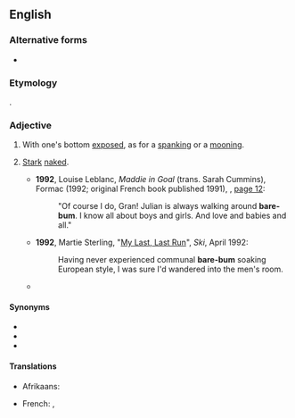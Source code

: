 {{also|barebum}}
==English==

===Alternative forms===
* {{l|en|barebum}}

===Etymology===
{{compound|en|bare|bum}}.

===Adjective===
{{en-adj|-}}

# {{lb|en|literally}} With one's bottom [[exposed]], as for a [[spanking]] or a [[mooning]].
# {{lb|en|by extension}} [[stark|Stark]] [[naked]].
#* '''1992''', Louise Leblanc, ''Maddie in Goal'' (trans. Sarah Cummins), Formac (1992; original French book published 1991), {{ISBN|0887802028}}, [http://books.google.com/books?id=KGvePN7CaesC&pg=PA12 page 12]:
#*: "Of course I do, Gran! Julian is always walking around '''bare-bum'''. I know all about boys and girls. And love and babies and all."
#* '''1992''', Martie Sterling, "[http://books.google.com/books?id=akLBQQoiPnQC&pg=PA84&dq=%22bare-bum My Last, Last Run]", ''Ski'', April 1992:
#*: Having never experienced communal '''bare-bum''' soaking European style, I was sure I'd wandered into the men's room.
#* {{quote-text|en|year=2009|author=John B. Duffield|title=A Cry for Help|page=21|isbn=9780578028231|url=http://books.google.com/books?id=v3NvAEmGFLMC&pg=PA21|passage=We discovered trout and bears and foxes. And bees{{SIC}} nests! Not to mention how to swim '''bare-bum''' down rocky falls.}}

====Synonyms====
* {{l|en|bare-arse}}
* {{l|en|bareass}}
* {{l|en|bare-butt}}

====Translations====
{{trans-top|with the bum exposed}}
* Afrikaans: {{t+|af|kaalgat}}
{{trans-mid}}
* French: {{t|fr|cul-nu}}, {{t|fr|nu-le-cul}}
{{trans-bottom}}